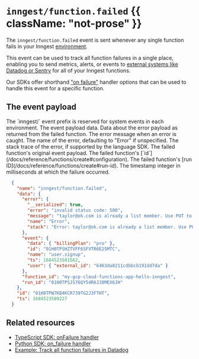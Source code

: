 # `inngest/function.failed` {{ className: "not-prose" }}

The `inngest/function.failed` event is sent whenever any single function fails in your Inngest [environment]((/docs/platform/environments)).

This event can be used to track all function failures in a single place, enabling you to send metrics, alerts, or events to [external systems like Datadog or Sentry](/docs/examples/track-failures-in-datadog) for all of your Inngest functions.

Our SDKs offer shorthand ["on failure"](#related-resources) handler options that can be used to handle this event for a specific function.

## The event payload

<Row>
<Col>

<Properties>
  <Property name="name" type={`string: "inngest/function.failed"`} attribute>
    The `inngest/` event prefix is reserved for system events in each environment.
  </Property>
  <Property name="data" type="object" attribute>
    The event payload data.
    <Properties nested>
      <Property name="error" type="object" attribute>
        Data about the error payload as returned from the failed function.
        <Properties nested>
          <Property name="message" type="string" attribute>
            The error message when an error is caught.
          </Property>
          <Property name="name" type="string" attribute>
            The name of the error, defaulting to "Error" if unspecified.
          </Property>
          <Property name="stack" type="string">
            The stack trace of the error, if supported by the language SDK.
          </Property>
        </Properties>
      </Property>
      <Property name="event" type="string" attribute>
        The failed function's original event payload.
      </Property>
      <Property name="function_id" type="string" attribute>
        The failed function's [`id`](/docs/reference/functions/create#configuration).
      </Property>
      <Property name="run_id" type="string" attribute>
        The failed function's [run ID](/docs/reference/functions/create#run-id).
      </Property>
    </Properties>
  </Property>
  <Property name="ts" type="number" attribute>
    The timestamp integer in milliseconds at which the failure occurred.
  </Property>
</Properties>

</Col>
<Col>

```json {{ title: "Example payload" }}
  {
    "name": "inngest/function.failed",
    "data": {
      "error": {
        "__serialized": true,
        "error": "invalid status code: 500",
        "message": "taylor@ok.com is already a list member. Use PUT to insert or update list members.",
        "name": "Error",
        "stack": "Error: taylor@ok.com is already a list member. Use PUT to insert or update list members.\n    at /var/task/.next/server/pages/api/inngest.js:2430:23\n    at process.processTicksAndRejections (node:internal/process/task_queues:95:5)\n    at async InngestFunction.runFn (/var/task/node_modules/.pnpm/inngest@2.6.0_typescript@5.1.6/node_modules/inngest/components/InngestFunction.js:378:32)\n    at async InngestCommHandler.runStep (/var/task/node_modules/.pnpm/inngest@2.6.0_typescript@5.1.6/node_modules/inngest/components/InngestCommHandler.js:459:25)\n    at async InngestCommHandler.handleAction (/var/task/node_modules/.pnpm/inngest@2.6.0_typescript@5.1.6/node_modules/inngest/components/InngestCommHandler.js:359:33)\n    at async ServerTiming.wrap (/var/task/node_modules/.pnpm/inngest@2.6.0_typescript@5.1.6/node_modules/inngest/helpers/ServerTiming.js:69:21)\n    at async ServerTiming.wrap (/var/task/node_modules/.pnpm/inngest@2.6.0_typescript@5.1.6/node_modules/inngest/helpers/ServerTiming.js:69:21)"
      },
      "event": {
        "data": { "billingPlan": "pro" },
        "id": "01H0TPSHZTVFF6SFVTR6E25MTC",
        "name": "user.signup",
        "ts": 1684523501562,
        "user": { "external_id": "6463da8211cdbbcb191dd7da" }
      },
      "function_id": "my-gcp-cloud-functions-app-hello-inngest",
      "run_id": "01H0TPSJ576QY54R6JJ8MEX6JH"
    },
    "id": "01H0TPW7KB4KCR739TG2J3FTHT",
    "ts": 1684523589227
  }
  ```


</Col>
</Row>

## Related resources

* [TypeScript SDK: onFailure handler](/docs/reference/functions/handling-failures)
* [Python SDK: on_failure handler](/docs/reference/python/functions/create#on_failure)
* [Example: Track all function failures in Datadog](/docs/examples/track-failures-in-datadog)